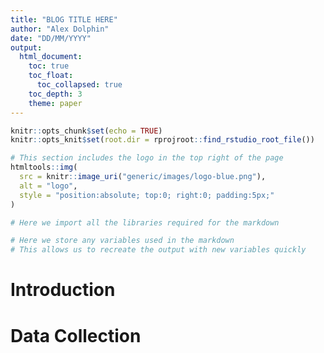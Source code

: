```yaml
---
title: "BLOG TITLE HERE"
author: "Alex Dolphin"
date: "DD/MM/YYYY"
output: 
  html_document:
    toc: true
    toc_float:
      toc_collapsed: true
    toc_depth: 3
    theme: paper
---
```


```r
knitr::opts_chunk$set(echo = TRUE)
knitr::opts_knit$set(root.dir = rprojroot::find_rstudio_root_file())
```

```r
# This section includes the logo in the top right of the page
htmltools::img(
  src = knitr::image_uri("generic/images/logo-blue.png"), 
  alt = "logo", 
  style = "position:absolute; top:0; right:0; padding:5px;"
)
```

```r
# Here we import all the libraries required for the markdown
```

```r
# Here we store any variables used in the markdown
# This allows us to recreate the output with new variables quickly
```

# Introduction

# Data Collection

```r
```

